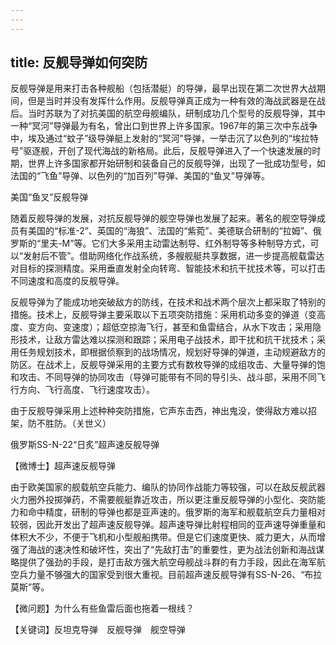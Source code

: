 ```yaml
---
---
---
```

title: 反舰导弹如何突防
---




反舰导弹是用来打击各种舰船（包括潜艇）的导弹，最早出现在第二次世界大战期间，但是当时并没有发挥什么作用。反舰导弹真正成为一种有效的海战武器是在战后。当时苏联为了对抗美国的航空母舰编队，研制成功几个型号的反舰导弹，其中一种“冥河”导弹最为有名，曾出口到世界上许多国家。1967年的第三次中东战争中，埃及通过“蚊子”级导弹艇上发射的“冥河”导弹，一举击沉了以色列的“埃拉特号”驱逐舰，开创了现代海战的新格局。此后，反舰导弹进入了一个快速发展的时期，世界上许多国家都开始研制和装备自己的反舰导弹，出现了一批成功型号，如法国的“飞鱼”导弹、以色列的“加百列”导弹、美国的“鱼叉”导弹等。

美国“鱼叉”反舰导弹



随着反舰导弹的发展，对抗反舰导弹的舰空导弹也发展了起来。著名的舰空导弹成员有美国的“标准-2”、英国的“海狼”、法国的“紫菀”、美德联合研制的“拉姆”、俄罗斯的“里夫-М”等。它们大多采用主动雷达制导、红外制导等多种制导方式，可以“发射后不管”。借助网络化作战系统，多艘舰艇共享数据，进一步提高舰载雷达对目标的探测精度。采用垂直发射全向转弯、智能技术和抗干扰技术等，可以打击不同速度和高度的反舰导弹。

反舰导弹为了能成功地突破敌方的防线，在技术和战术两个层次上都采取了特别的措施。技术上，反舰导弹主要采取以下五项突防措施：采用机动多变的弹道（变高度、变方向、变速度）；超低空掠海飞行，甚至和鱼雷结合，从水下攻击；采用隐形技术，让敌方雷达难以探测和跟踪；采用电子战技术，即干扰和抗干扰技术；采用任务规划技术，即根据侦察到的战场情况，规划好导弹的弹道，主动规避敌方的防区。在战术上，反舰导弹采用的主要方式有数枚导弹的成组攻击、大量导弹的饱和攻击、不同导弹的协同攻击（导弹可能带有不同的导引头、战斗部，采用不同飞行方向、飞行高度、飞行速度攻击）。

由于反舰导弹采用上述种种突防措施，它声东击西，神出鬼没，使得敌方难以招架，防不胜防。（关世义）

俄罗斯SS-N-22“日炙”超声速反舰导弹





【微博士】超声速反舰导弹

由于欧美国家的舰载航空兵能力、编队的协同作战能力等较强，可以在敌反舰武器火力圈外投掷弹药，不需要舰艇靠近攻击，所以更注重反舰导弹的小型化、突防能力和命中精度，研制的导弹也都是亚声速的。俄罗斯的海军和舰载航空兵力量相对较弱，因此开发出了超声速反舰导弹。超声速导弹比射程相同的亚声速导弹重量和体积大不少，不便于飞机和小型舰船携带。但是它们速度更快、威力更大，从而增强了海战的速决性和破坏性，突出了“先敌打击”的重要性，更为战法创新和海战谋略提供了强劲的手段，是打击敌方强大航空母舰战斗群的有力手段，因此在海军航空兵力量不够强大的国家受到很大重视。目前超声速反舰导弹有SS-N-26、“布拉莫斯”等。

【微问题】为什么有些鱼雷后面也拖着一根线？

【关键词】反坦克导弹　反舰导弹　舰空导弹